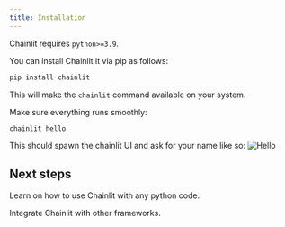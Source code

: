 ```yaml
---
title: Installation
---
```


Chainlit requires `python>=3.9`.

You can install Chainlit it via pip as follows:

```bash
pip install chainlit
```

This will make the `chainlit` command available on your system.

Make sure everything runs smoothly:

```bash
chainlit hello
```

This should spawn the chainlit UI and ask for your name like so:
![Hello](/images/hello.png)

## Next steps

<CardGroup cols={2}>
<Card
  title="In Pure Python"
  color="#ea5a0c"
  icon="python"
  href="/get-started/pure-python">
  Learn on how to use Chainlit with any python code.
</Card>

<Card
  title="Integrations"
  color="#0285c7"
  icon="link"
  href="/integrations">
  Integrate Chainlit with other frameworks.
</Card>
</CardGroup>
